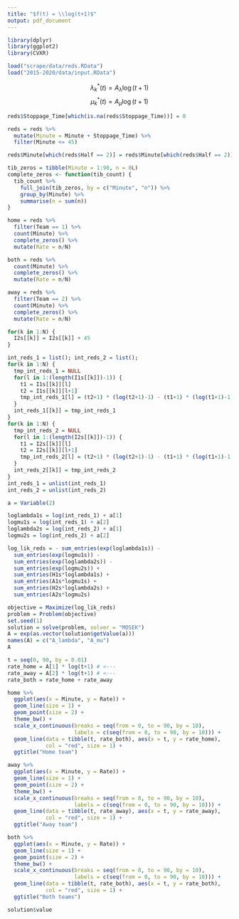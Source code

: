 ```yaml
---
title: "$f(t) = \\log(t+1)$"
output: pdf_document
---
```


```r
library(dplyr)
library(ggplot2)
library(CVXR)

load("scrape/data/reds.RData")
load("2015-2020/data/input.RData")
```

$$ \lambda_k^*(t) = A_\lambda \log(t+1)$$
$$ \mu_k^*(t) = A_\mu \log(t+1)$$

```r
reds$Stoppage_Time[which(is.na(reds$Stoppage_Time))] = 0

reds = reds %>%
  mutate(Minute = Minute + Stoppage_Time) %>%
  filter(Minute <= 45)

reds$Minute[which(reds$Half == 2)] = reds$Minute[which(reds$Half == 2)] + 45

tib_zeros = tibble(Minute = 1:90, n = 0L)
complete_zeros <- function(tib_count) {
  tib_count %>%
    full_join(tib_zeros, by = c("Minute", "n")) %>%
    group_by(Minute) %>%
    summarise(n = sum(n))
}

home = reds %>%
  filter(Team == 1) %>%
  count(Minute) %>%
  complete_zeros() %>%
  mutate(Rate = n/N)

both = reds %>%
  count(Minute) %>%
  complete_zeros() %>%
  mutate(Rate = n/N)

away = reds %>%
  filter(Team == 2) %>%
  count(Minute) %>%
  complete_zeros() %>%
  mutate(Rate = n/N)
```

```r
for(k in 1:N) {
  I2s[[k]] = I2s[[k]] + 45
}

int_reds_1 = list(); int_reds_2 = list();
for(k in 1:N) {
  tmp_int_reds_1 = NULL
  for(l in 1:(length(I1s[[k]])-1)) {
    t1 = I1s[[k]][l]
    t2 = I1s[[k]][l+1]
    tmp_int_reds_1[l] = (t2+1) * (log(t2+1)-1) - (t1+1) * (log(t1+1)-1) # <---
  }
  int_reds_1[[k]] = tmp_int_reds_1
}
for(k in 1:N) {
  tmp_int_reds_2 = NULL
  for(l in 1:(length(I2s[[k]])-1)) {
    t1 = I2s[[k]][l]
    t2 = I2s[[k]][l+1]
    tmp_int_reds_2[l] = (t2+1) * (log(t2+1)-1) - (t1+1) * (log(t1+1)-1) # <---
  }
  int_reds_2[[k]] = tmp_int_reds_2
}
int_reds_1 = unlist(int_reds_1)
int_reds_2 = unlist(int_reds_2)

a = Variable(2)

loglambda1s = log(int_reds_1) + a[1]
logmu1s = log(int_reds_1) + a[2]
loglambda2s = log(int_reds_2) + a[1]
logmu2s = log(int_reds_2) + a[2]

log_lik_reds = - sum_entries(exp(loglambda1s)) - 
  sum_entries(exp(logmu1s)) -
  sum_entries(exp(loglambda2s)) - 
  sum_entries(exp(logmu2s)) +
  sum_entries(H1s*loglambda1s) + 
  sum_entries(A1s*logmu1s) + 
  sum_entries(H2s*loglambda2s) + 
  sum_entries(A2s*logmu2s)

objective = Maximize(log_lik_reds)
problem = Problem(objective)
set.seed(1)
solution = solve(problem, solver = "MOSEK")
A = exp(as.vector(solution$getValue(a)))
names(A) = c("A_lambda", "A_mu")
A
```

```r
t = seq(0, 90, by = 0.01)
rate_home = A[1] * log(t+1) # <---
rate_away = A[2] * log(t+1) # <---
rate_both = rate_home + rate_away

home %>%
  ggplot(aes(x = Minute, y = Rate)) +
  geom_line(size = 1) +
  geom_point(size = 2) +
  theme_bw() +
  scale_x_continuous(breaks = seq(from = 0, to = 90, by = 10),
                     labels = c(seq(from = 0, to = 90, by = 10))) +
  geom_line(data = tibble(t, rate_both), aes(x = t, y = rate_home), 
            col = "red", size = 1) +
  ggtitle("Home team")
```

```r
away %>%
  ggplot(aes(x = Minute, y = Rate)) +
  geom_line(size = 1) +
  geom_point(size = 2) +
  theme_bw() +
  scale_x_continuous(breaks = seq(from = 0, to = 90, by = 10),
                     labels = c(seq(from = 0, to = 90, by = 10))) +
  geom_line(data = tibble(t, rate_away), aes(x = t, y = rate_away), 
            col = "red", size = 1) +
  ggtitle("Away team")
```

```r
both %>%
  ggplot(aes(x = Minute, y = Rate)) +
  geom_line(size = 1) +
  geom_point(size = 2) +
  theme_bw() +
  scale_x_continuous(breaks = seq(from = 0, to = 90, by = 10),
                     labels = c(seq(from = 0, to = 90, by = 10))) +
  geom_line(data = tibble(t, rate_both), aes(x = t, y = rate_both), 
            col = "red", size = 1) +
  ggtitle("Both teams")
```

```r
solution$value
```

